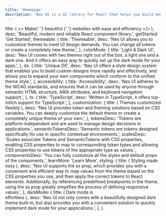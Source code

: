 ```yaml
---
title: 'Homepage'
description: 'Nex UI is a UI library for React that helps you build beautiful user interfaces.'
---
```



  title: (
    <>
      Make{' '}
      <GradientText className='x:tracking-tight x:inline x:font-semibold x:bg-clip-text x:text-transparent x:bg-gradient-to-b'>
        beautiful
      </GradientText>{' '}
      websites with ease and efficiency
    </>
  ),
  desc: 'Beautiful, modern and reliable React component library.',
  getStarted: 'Get Started',
  themeable: {
    title: 'Themeable',
    desc: 'Nex UI allows you to customize themes to meet UI design demands. You can change all tokens or create a completely new theme.',
  },
  colorMode: {
    title: 'Light & Dark UI',
    desc: 'Nex UI comes with two themes right out of the box, a light one and a dark one. And it offers an easy way to quickly set up the dark mode for your apps.',
  },
  dx: {
    title: 'Unique DX',
    desc: 'Nex UI offers a style design system that enables you to build custom designs more rapidly and effectively, and allows you to expand your own components which conform to the unified theme style.',
  },
  accessibility: {
    title: 'Accessibility',
    desc: 'Nex UI adheres to the WCAG standards, and ensures that it can be used by anyone through semantic HTML structure, ARIA attributes, and keyboard navigation support.',
  },
  ts: {
    title: 'TypeScript',
    desc: 'Written in TypeScript, it offers top-notch support for TypeScript.',
  },
  customization: {
    title: (
      <span>
        Themes customized
        <br />
        <span>flexibly</span>
      </span>
    ),
    desc: 'Nex UI provides token and theming solutions based on CSS variables. You can deeply customize the default theme or create a completely unique theme of your own.',
  },
  tokensDesc:
    'Tokens are platform-independent and are used to manage design decisions in applications.',
  semanticTokensDesc:
    'Semantic tokens are tokens designed specifically for use in specific contextual environments.',
  scalesDesc:
    'Scales associate Tokens and SemanticTokens with CSS properties, enabling CSS properties to map to corresponding token types and allowing CSS properties to use tokens of the appropriate type as values.',
  componentsDesc:
    'You can fully customize all the styles and default props of the components.',
  learnMore: 'Learn More',
  styling: {
    title: (
      <span>
        Styling made
        <br />
        <span>easy</span>
      </span>
    ),
    desc: 'Nex UI supports the sx prop, which provides you with a convenient and efficient way to map values from the theme based on the CSS properties you use, and then apply the correct tokens to React elements. Additionally, by referencing predefined breakpoints in the theme, using the sx prop greatly simplifies the process of defining responsive values.',
  },
  darkMode: {
    title: (
      <span>
        Dark mode is
        <br />
        <span>effortless</span>
      </span>
    ),
    desc: 'Nex UI not only comes with a beautifully designed dark theme built-in, but also provides you with a convenient solution to quickly implement dark mode for your applications.',
  },
}

<HomePage translations={translations} />
